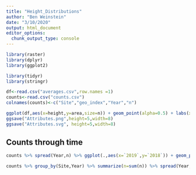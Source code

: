 ```yaml
---
title: "Height_Distributions"
author: "Ben Weinstein"
date: "3/10/2020"
output: html_document
editor_options: 
  chunk_output_type: console
---
```


```r
library(raster)
library(dplyr)
library(ggplot2)

library(tidyr)
library(stringr)
```

```r
df<-read.csv("averages.csv",row.names =1)
counts<-read.csv("counts.csv")
colnames(counts)<-c("Site","geo_index","Year","n")
```

```r
ggplot(df,aes(x=height,y=area,size=n)) + geom_point(alpha=0.5) + labs(x="Crown Height (m)",y="Crown Area (m^2)",size="Trees/km^2") + geom_text(aes(label=Site),size=3,hjust=0.25,vjust=-0.5) + theme_bw()
ggsave("Attributes.png",height=5,width=8)
ggsave("Attributes.svg", height=5,width=8)
```

## Counts through time

```r
counts %>% spread(Year,n) %>% ggplot(.,aes(x=`2019`,y=`2018`)) + geom_point(aes(col=Site),alpha=0.5) + geom_abline(linetype="dashed") + coord_equal()
```

```r
counts %>% group_by(Site,Year) %>% summarize(n=sum(n)) %>% spread(Year,n) %>% ggplot(.,aes(x=`2019`,y=`2018`)) + geom_point() + geom_abline(linetype="dashed") + coord_equal() + geom_text(aes(label=Site))
```




